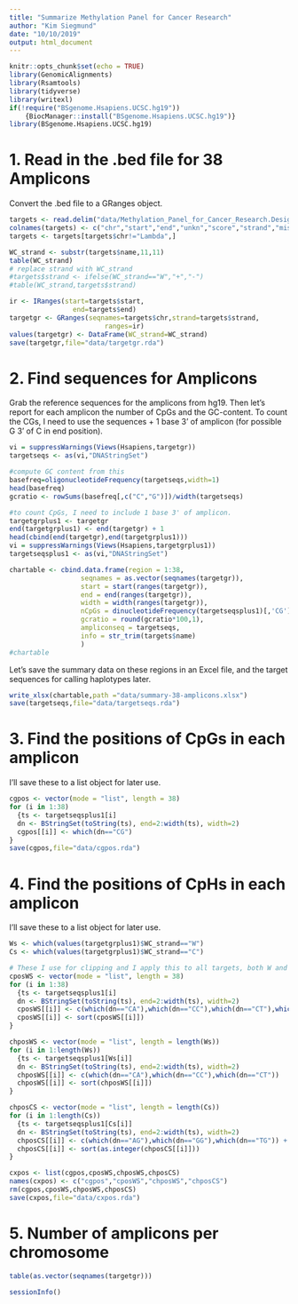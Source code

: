 ```yaml
---
title: "Summarize Methylation Panel for Cancer Research"
author: "Kim Siegmund"
date: "10/10/2019"
output: html_document
---
```


```r
knitr::opts_chunk$set(echo = TRUE)
library(GenomicAlignments)
library(Rsamtools)
library(tidyverse)
library(writexl)
if(!require("BSgenome.Hsapiens.UCSC.hg19"))
    {BiocManager::install("BSgenome.Hsapiens.UCSC.hg19")} 
library(BSgenome.Hsapiens.UCSC.hg19)
```

# 1. Read in the .bed file for 38 Amplicons

Convert the .bed file to a GRanges object.
```r
targets <- read.delim("data/Methylation_Panel_for_Cancer_Research.Designed.bed",skip=1, header=FALSE)
colnames(targets) <- c("chr","start","end","unkn","score","strand","mis","name")
targets <- targets[targets$chr!="Lambda",]

WC_strand <- substr(targets$name,11,11)
table(WC_strand)
# replace strand with WC_strand
#targets$strand <- ifelse(WC_strand=="W","+","-")
#table(WC_strand,targets$strand)

ir <- IRanges(start=targets$start,
                end=targets$end)
targetgr <- GRanges(seqnames=targets$chr,strand=targets$strand,
                        ranges=ir)
values(targetgr) <- DataFrame(WC_strand=WC_strand)
save(targetgr,file="data/targetgr.rda")
```

# 2. Find sequences for Amplicons

Grab the reference sequences for the amplicons from hg19. Then let's report for each amplicon the number of CpGs and the GC-content. To count the CGs, I need to use the sequences + 1 base 3' of amplicon (for possible G 3' of C in end position). 
```r
vi = suppressWarnings(Views(Hsapiens,targetgr))
targetseqs <- as(vi,"DNAStringSet")

#compute GC content from this
basefreq=oligonucleotideFrequency(targetseqs,width=1)
head(basefreq)
gcratio <- rowSums(basefreq[,c("C","G")])/width(targetseqs)

#to count CpGs, I need to include 1 base 3' of amplicon.
targetgrplus1 <- targetgr
end(targetgrplus1) <- end(targetgr) + 1
head(cbind(end(targetgr),end(targetgrplus1)))
vi = suppressWarnings(Views(Hsapiens,targetgrplus1))
targetseqsplus1 <- as(vi,"DNAStringSet")

chartable <- cbind.data.frame(region = 1:38,
                  seqnames = as.vector(seqnames(targetgr)),
                  start = start(ranges(targetgr)),
                  end = end(ranges(targetgr)),
                  width = width(ranges(targetgr)),
                  nCpGs = dinucleotideFrequency(targetseqsplus1)[,'CG'],
                  gcratio = round(gcratio*100,1),
                  ampliconseq = targetseqs,
                  info = str_trim(targets$name)
                  )
#chartable
```

Let's save the summary data on these regions in an Excel file, and the target sequences for calling haplotypes later.
```r
write_xlsx(chartable,path ="data/summary-38-amplicons.xlsx")
save(targetseqs,file="data/targetseqs.rda")
```

# 3. Find the positions of CpGs in each amplicon

I'll save these to a list object for later use.
```r
cgpos <- vector(mode = "list", length = 38)
for (i in 1:38) 
  {ts <- targetseqsplus1[i]
  dn <- BStringSet(toString(ts), end=2:width(ts), width=2)
  cgpos[[i]] <- which(dn=="CG")
}
save(cgpos,file="data/cgpos.rda")
```

# 4. Find the positions of CpHs in each amplicon

I'll save these to a list object for later use.
```r
Ws <- which(values(targetgrplus1)$WC_strand=="W")
Cs <- which(values(targetgrplus1)$WC_strand=="C")

# These I use for clipping and I apply this to all targets, both W and C.
cposWS <- vector(mode = "list", length = 38)
for (i in 1:38) 
  {ts <- targetseqsplus1[i]
  dn <- BStringSet(toString(ts), end=2:width(ts), width=2)
  cposWS[[i]] <- c(which(dn=="CA"),which(dn=="CC"),which(dn=="CT"),which(dn=="CG"))
  cposWS[[i]] <- sort(cposWS[[i]])
}

chposWS <- vector(mode = "list", length = length(Ws))
for (i in 1:length(Ws)) 
  {ts <- targetseqsplus1[Ws[i]]
  dn <- BStringSet(toString(ts), end=2:width(ts), width=2)
  chposWS[[i]] <- c(which(dn=="CA"),which(dn=="CC"),which(dn=="CT"))
  chposWS[[i]] <- sort(chposWS[[i]])
}

chposCS <- vector(mode = "list", length = length(Cs))
for (i in 1:length(Cs)) 
  {ts <- targetseqsplus1[Cs[i]]
  dn <- BStringSet(toString(ts), end=2:width(ts), width=2)
  chposCS[[i]] <- c(which(dn=="AG"),which(dn=="GG"),which(dn=="TG")) + 1
  chposCS[[i]] <- sort(as.integer(chposCS[[i]]))
}

cxpos <- list(cgpos,cposWS,chposWS,chposCS)
names(cxpos) <- c("cgpos","cposWS","chposWS","chposCS")
rm(cgpos,cposWS,chposWS,chposCS)
save(cxpos,file="data/cxpos.rda")
```


# 5. Number of amplicons per chromosome

```r
table(as.vector(seqnames(targetgr)))
```


```r
sessionInfo()
```

